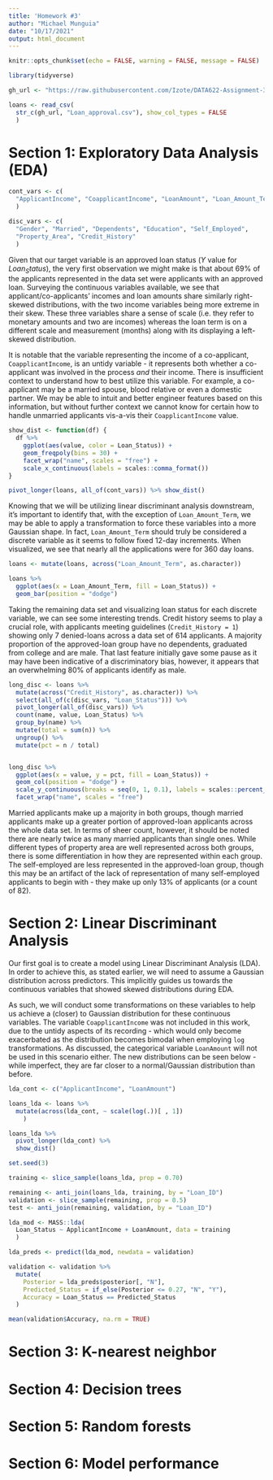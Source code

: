 ---
title: 'Homework #3'
author: "Michael Munguia"
date: "10/17/2021"
output: html_document
---

```{r setup, include=FALSE,}
knitr::opts_chunk$set(echo = FALSE, warning = FALSE, message = FALSE)
```


```{r}
library(tidyverse)

gh_url <- "https://raw.githubusercontent.com/Izote/DATA622-Assignment-3/main/"

loans <- read_csv(
  str_c(gh_url, "Loan_approval.csv"), show_col_types = FALSE
  )
```


# Section 1: Exploratory Data Analysis (EDA)

```{r}
cont_vars <- c(
  "ApplicantIncome", "CoapplicantIncome", "LoanAmount", "Loan_Amount_Term"
  )

disc_vars <- c(
  "Gender", "Married", "Dependents", "Education", "Self_Employed", 
  "Property_Area", "Credit_History"
  )
```

Given that our target variable is an approved loan status ($Y$ value for $Loan_Status$), the very first observation we might make is that about 69% of the applicants represented in the data set were applicants with an approved loan. Surveying the continuous variables available, we see that applicant/co-applicants' incomes and loan amounts share similarly right-skewed distributions, with the two income variables being more extreme in their skew. These three variables share a sense of scale (i.e. they refer to monetary amounts and two are incomes) whereas the loan term is on a different scale and measurement (months) along with its displaying a left-skewed distribution.

It is notable that the variable representing the income of a co-applicant, `CoapplicantIncome`, is an untidy variable - it represents both whether a co-applicant was involved in the process *and* their income. There is insufficient context to understand how to best utilize this variable. For example, a co-applicant may be a married spouse, blood relative or even a domestic partner. We may be able to intuit and better engineer features based on this information, but without further context we cannot know for certain how to handle unmarried applicants vis-a-vis their `CoapplicantIncome` value.

```{r}
show_dist <- function(df) {
  df %>% 
    ggplot(aes(value, color = Loan_Status)) +
    geom_freqpoly(bins = 30) +
    facet_wrap("name", scales = "free") +
    scale_x_continuous(labels = scales::comma_format())
}

pivot_longer(loans, all_of(cont_vars)) %>% show_dist()
```

Knowing that we will be utilizing linear discriminant analysis downstream, it's important to identify that, with the exception of `Loan_Amount_Term`, we may be able to apply a transformation to force these variables into a more Gaussian shape. In fact, `Loan_Amount_Term` should truly be considered a discrete variable as it seems to follow fixed 12-day increments. When visualized, we see that nearly all the applications were for 360 day loans.

```{r}
loans <- mutate(loans, across("Loan_Amount_Term", as.character))

loans %>% 
  ggplot(aes(x = Loan_Amount_Term, fill = Loan_Status)) +
  geom_bar(position = "dodge")
```

Taking the remaining data set and visualizing loan status for each discrete variable, we can see some interesting trends. Credit history seems to play a crucial role, with applicants meeting guidelines (`Credit_History = 1`) showing only 7 denied-loans across a data set of 614 applicants. A majority proportion of the approved-loan group have no dependents, graduated from college and are male. That last feature initially gave some pause as it may have been indicative of a discriminatory bias, however, it appears that an overwhelming 80% of applicants identify as male.

```{r}
long_disc <- loans %>% 
  mutate(across("Credit_History", as.character)) %>% 
  select(all_of(c(disc_vars, "Loan_Status"))) %>% 
  pivot_longer(all_of(disc_vars)) %>% 
  count(name, value, Loan_Status) %>% 
  group_by(name) %>% 
  mutate(total = sum(n)) %>% 
  ungroup() %>% 
  mutate(pct = n / total)


long_disc %>% 
  ggplot(aes(x = value, y = pct, fill = Loan_Status)) +
  geom_col(position = "dodge") +
  scale_y_continuous(breaks = seq(0, 1, 0.1), labels = scales::percent_format(1)) +
  facet_wrap("name", scales = "free")
```

Married applicants make up a majority in both groups, though married applicants make up a greater portion of approved-loan applicants across the whole data set. In terms of sheer count, however, it should be noted there are nearly twice as many married applicants than single ones. While different types of property area are well represented across both groups, there is some differentiation in how they are represented within each group. The self-employed are less represented in the approved-loan group, though this may be an artifact of the lack of representation of many self-employed applicants to begin with - they make up only 13% of applicants (or a count of 82). 

# Section 2: Linear Discriminant Analysis

Our first goal is to create a model using Linear Discriminant Analysis (LDA). In order to achieve this, as stated earlier, we will need to assume a Gaussian distribution across predictors. This implicitly guides us towards the continuous variables that showed skewed distributions during EDA. 

As such, we will conduct some transformations on these variables to help us achieve a (closer) to Gaussian distribution for these continuous variables. The variable `CoapplicantIncome` was not included in this work, due to the untidy aspects of its recording - which would only become exacerbated as the distribution becomes bimodal when employing `log` transformations. As discussed, the categorical variable `LoanAmount` will not be used in this scenario either. The new distributions can be seen below - while imperfect, they are far closer to a normal/Gaussian distribution than before.

```{r}
lda_cont <- c("ApplicantIncome", "LoanAmount")

loans_lda <- loans %>% 
  mutate(across(lda_cont, ~ scale(log(.))[ , 1])
    )

loans_lda %>% 
  pivot_longer(lda_cont) %>% 
  show_dist()
```

```{r}
set.seed(3)

training <- slice_sample(loans_lda, prop = 0.70)

remaining <- anti_join(loans_lda, training, by = "Loan_ID")
validation <- slice_sample(remaining, prop = 0.5)
test <- anti_join(remaining, validation, by = "Loan_ID")
```

```{r}
lda_mod <- MASS::lda(
  Loan_Status ~ ApplicantIncome + LoanAmount, data = training
  )
```

```{r}
lda_preds <- predict(lda_mod, newdata = validation)

validation <- validation %>% 
  mutate(
    Posterior = lda_preds$posterior[, "N"],
    Predicted_Status = if_else(Posterior <= 0.27, "N", "Y"),
    Accuracy = Loan_Status == Predicted_Status
  )
```

```{r}
mean(validation$Accuracy, na.rm = TRUE)
```


# Section 3: K-nearest neighbor



# Section 4: Decision trees



# Section 5: Random forests



# Section 6: Model performance


